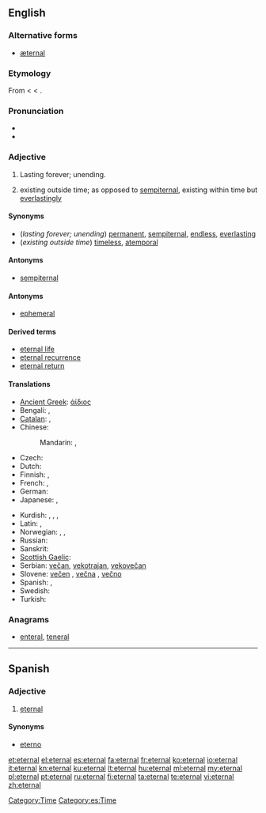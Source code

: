 ==English==

===Alternative forms===
* [[æternal]] {{i|chiefly archaic}}

===Etymology===
From {{etyl|LL.|en}} {{term|aeternalis|lang=la}} < {{etyl|la}} {{term|aeternus||eternal|lang=la}} < {{term|aevum||age|lang=la}}.

===Pronunciation===
* {{audio|en-us-eternal.ogg|Audio (US)}}
* {{rhymes|ɜː(r)nəl}}

===Adjective===
{{en-adj|-}}

# Lasting forever; unending.
# {{philosophy}} existing outside time; as opposed to [[sempiternal]], existing within time but [[everlastingly]]

====Synonyms====
* (''lasting forever; unending'') [[permanent]], [[sempiternal]], [[endless]], [[everlasting]]
* (''existing outside time'') [[timeless]], [[atemporal]]

====Antonyms====
* [[sempiternal]]

====Antonyms====
* [[ephemeral]]

====Derived terms====
* [[eternal life]]
* [[eternal recurrence]]
* [[eternal return]]

====Translations====
{{trans-top|lasting forever}}
* [[Ancient Greek]]: [[άίδιος]]
* Bengali: {{t|bn|অনন্ত|sc=Beng|xs=Bengali}}, {{t|bn|অমর|sc=Beng|xs=Bengali}}
* [[Catalan]]: {{t|ca|etern|m}},  {{t-|ca|eterna|f}}
* Chinese:
*: Mandarin: {{t-|cmn|永遠|sc=Hani}},  {{t-|cmn|永远|tr=yǒngyuǎn|sc=Hani}}
* Czech: {{t-|cs|věčný|m}}
* Dutch: {{t+|nl|eeuwig}}
* Finnish: {{t+|fi|ikuinen}}, {{t-|fi|päättymätön}}
* French: {{t+|fr|éternel|m}}, {{t+|fr|éternelle|f}}
* German: {{t+|de|ewig}}
* Japanese: {{t+|ja|永遠|alt=永遠の|tr=えいえんの, eien-no}},  {{t-|ja|永久|alt=永久の|tr=えいきゅうの, eikyū-no}}
{{trans-mid}}
* Kurdish: {{t+|ku|ebedî}}, {{t+|ku|herherî}}, {{t+|ku|hetahetayî}}, {{t+|ku|bêdawî}}
* Latin: {{t+|la|aeternus|m}}, {{t-|la|aeterna|f}}
* Norwegian: {{t+|no|evig}},  {{t|no|endeløs}},  {{t|no|evinnelig}}
* Russian: {{t+|ru|вечный|tr=véčnyj}}
* Sanskrit: {{t|sa|सनातन|xs=Sanskrit}}
* [[Scottish Gaelic]]: {{t-|gd|maireannach|xs=Scottish Gaelic}}
* Serbian: [[večan]], [[vekotrajan]], [[vekovečan]]
* Slovene: [[večen]] {{m}}, [[večna]] {{f}}, [[večno]] {{n}}
* Spanish: {{t+|es|eterno}}, {{t+|es|eternal}}
* Swedish: {{t+|sv|evig}}
* Turkish: {{t+|tr|sonsuz}}
{{trans-bottom}}

===Anagrams===
* [[enteral#English|enteral]], [[teneral#English|teneral]]

[[Category:Time]]

----

==Spanish==

===Adjective===
{{es-adj}}

# [[#English|eternal]]

====Synonyms====
* [[eterno]]

[[Category:es:Time]]

[[et:eternal]]
[[el:eternal]]
[[es:eternal]]
[[fa:eternal]]
[[fr:eternal]]
[[ko:eternal]]
[[io:eternal]]
[[it:eternal]]
[[kn:eternal]]
[[ku:eternal]]
[[lt:eternal]]
[[hu:eternal]]
[[ml:eternal]]
[[my:eternal]]
[[pl:eternal]]
[[pt:eternal]]
[[ru:eternal]]
[[fi:eternal]]
[[ta:eternal]]
[[te:eternal]]
[[vi:eternal]]
[[zh:eternal]]